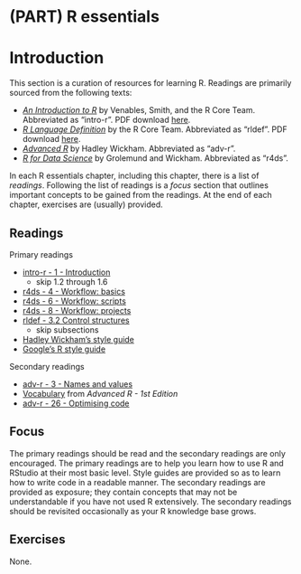 # (PART) R essentials {-}

# Introduction {#r-essentials-intro}

This section is a curation of resources for learning R. Readings are primarily sourced from the following texts:

* [*An Introduction to R*](https://cran.r-project.org/doc/manuals/r-release/R-intro.html) by Venables, Smith, and the R Core Team. Abbreviated as "intro-r". PDF download [here](https://cran.r-project.org/doc/manuals/r-release/R-intro.pdf).
* [*R Language Definition*](https://cran.r-project.org/doc/manuals/r-release/R-lang.html) by the R Core Team. Abbreviated as "rldef". PDF download [here](https://cran.r-project.org/doc/manuals/r-release/R-lang.pdf).
* [*Advanced R*](https://adv-r.hadley.nz/) by Hadley Wickham. Abbreviated as "adv-r".
* [*R for Data Science*](http://r4ds.had.co.nz/) by Grolemund and Wickham. Abbreviated as "r4ds".

In each R essentials chapter, including this chapter, there is a list of *readings*. Following the list of readings is a *focus* section that outlines important concepts to be gained from the readings. At the end of each chapter, exercises are (usually) provided. 


## Readings

Primary readings

* [intro-r - 1 - Introduction](https://cran.r-project.org/doc/manuals/r-release/R-intro.html#Introduction-and-preliminaries)
    * skip 1.2 through 1.6
* [r4ds - 4 - Workflow: basics](http://r4ds.had.co.nz/workflow-basics.html)
* [r4ds - 6 - Workflow: scripts](http://r4ds.had.co.nz/workflow-scripts.html)
* [r4ds - 8 - Workflow: projects](http://r4ds.had.co.nz/workflow-projects.html)
* [rldef - 3.2 Control structures](https://cran.r-project.org/doc/manuals/r-release/R-lang.html#Control-structures)
    * skip subsections
* [Hadley Wickham's style guide](http://adv-r.had.co.nz/Style.html)
* [Google's R style guide](https://google.github.io/styleguide/Rguide.xml)

Secondary readings

* [adv-r - 3 - Names and values](https://adv-r.hadley.nz/names-values.html)
* [Vocabulary](http://adv-r.had.co.nz/Vocabulary.html) from *Advanced R - 1st Edition*
* [adv-r - 26 - Optimising code](https://adv-r.hadley.nz/profiling.html)

## Focus

The primary readings should be read and the secondary readings are only encouraged. The primary readings are to help you learn how to use R and RStudio at their most basic level. Style guides are provided so as to learn how to write code in a readable manner. The secondary readings are provided as exposure; they contain concepts that may not be understandable if you have not used R extensively. The secondary readings should be revisited occasionally as your R knowledge base grows.

## Exercises

None.
